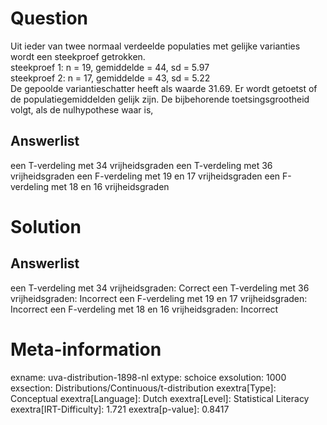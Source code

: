 Question
========

Uit ieder van twee normaal verdeelde populaties met gelijke varianties
wordt een steekproef getrokken.\
steekproef 1: n = 19, gemiddelde = 44, sd = 5.97\
steekproef 2: n = 17, gemiddelde = 43, sd = 5.22\
De gepoolde variantieschatter heeft als waarde 31.69. Er wordt getoetst
of de populatiegemiddelden gelijk zijn. De bijbehorende
toetsingsgrootheid volgt, als de nulhypothese waar is,

Answerlist
----------

een T-verdeling met 34 vrijheidsgraden
een T-verdeling met 36 vrijheidsgraden
een F-verdeling met 19 en 17 vrijheidsgraden
een F-verdeling met 18 en 16 vrijheidsgraden

Solution
========

Answerlist
----------

een T-verdeling met 34 vrijheidsgraden: Correct
een T-verdeling met 36 vrijheidsgraden: Incorrect
een F-verdeling met 19 en 17 vrijheidsgraden: Incorrect
een F-verdeling met 18 en 16 vrijheidsgraden: Incorrect

Meta-information
================
exname: uva-distribution-1898-nl
extype: schoice
exsolution: 1000
exsection: Distributions/Continuous/t-distribution
exextra[Type]: Conceptual
exextra[Language]: Dutch
exextra[Level]: Statistical Literacy
exextra[IRT-Difficulty]: 1.721
exextra[p-value]: 0.8417
